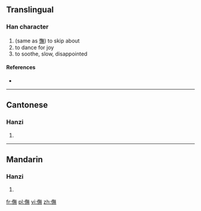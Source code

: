 ==Translingual==

===Han character===
{{Han char|rn=9|rad=人|as=12|sn=14|four=|canj=人人廿火 (OOTF)}}

# (same as [[憮]]) to skip about
# to dance for joy
# to soothe, slow, disappointed

====References====
* {{Han ref|kx=0117.130|hdz=10220.020|uh=3487|ud=13447}}

----

==Cantonese==

===Hanzi===
{{yue-hanzi|jyut=|y=ng5}}

# {{defn|lang=yue|sort=人12}}

----

==Mandarin==

===Hanzi===
{{cmn-hanzi|pin=[[mù]] ([[mu4]]), [[wǔ]] ([[wu3]])|wg=mu<sup>4</sup>, wu<sup>3</sup>}}

# {{defn|lang=cmn|sort=人12}}

[[fr:㒇]]
[[pl:㒇]]
[[vi:㒇]]
[[zh:㒇]]